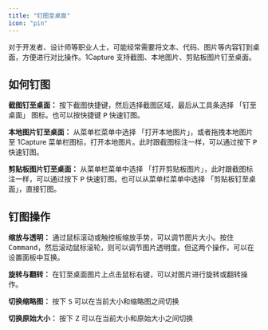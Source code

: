 ```yaml
---
title: "钉图至桌面"
icon: "pin"
---
```


对于开发者、设计师等职业人士，可能经常需要将文本、代码、图片等内容钉到桌面，方便进行对比操作。1Capture 支持截图、本地图片、剪贴板图片钉至桌面。

## 如何钉图

**截图钉至桌面：** 按下截图快捷键，然后选择截图区域，最后从工具条选择 「钉至桌面」 图标。也可以按快捷键  <kbd>P</kbd> 快速钉图。

**本地图片钉至桌面：** 从菜单栏菜单中选择 「打开本地图片」，或者拖拽本地图片至 1Capture 菜单栏图标，打开本地图片。此时跟截图标注一样，可以通过按下 <kbd>P</kbd> 快速钉图。

**剪贴板图片钉至桌面：** 从菜单栏菜单中选择 「打开剪贴板图片」，此时跟截图标注一样，可以通过按下 <kbd>P</kbd> 快速钉图。也可以从菜单栏菜单中选择 「剪贴板钉至桌面」，直接钉图。

## 钉图操作

**缩放与透明：** 通过鼠标滚动或触控板缩放手势，可以调节图片大小。按住 <kbd>Command</kbd>，然后滚动鼠标滚轮，则可以调节图片透明度。但这两个操作，可以在设置面板中互换。

**旋转与翻转：** 在钉至桌面图片上点击鼠标右键，可以对图片进行旋转或翻转操作。

**切换缩略图：** 按下 <kbd>S</kbd> 可以在当前大小和缩略图之间切换

**切换原始大小：** 按下 <kbd>Z</kbd> 可以在当前大小和原始大小之间切换